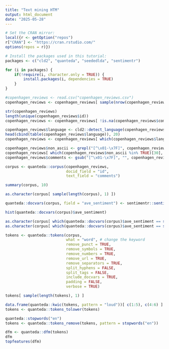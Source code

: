 ```yaml
---
title: "Text mining HTM"
output: html_document
date: "2025-05-28"
---
```



```r
# Set the CRAN mirror:
local({r <- getOption("repos")
r["CRAN"] <- "https://cran.rstudio.com/"
options(repos = r)})

# Install the packages used in this tutorial:
packages <- c("cld2", "quanteda", "seededlda", "sentimentr")

for (i in packages) {
    if(!require(i, character.only = TRUE)) {
        install.packages(i, dependencies = TRUE)
    }
}
```

```r
#copenhagen_reviews <- read.csv("copenhagen_reviews.csv")
copenhagen_reviews <- copenhagen_reviews[ sample(nrow(copenhagen_reviews), 10000), ]
```


```r
str(copenhagen_reviews)
length(unique(copenhagen_reviews$id))
copenhagen_reviews <- copenhagen_reviews[ !is.na(copenhagen_reviews$comments), ] #missing values
```

```r
copenhagen_reviews$language <- cld2::detect_language(copenhagen_reviews$comments)
head(cbind(table(copenhagen_reviews$language)), 20)
copenhagen_reviews <- copenhagen_reviews[ which(copenhagen_reviews$language %in% "en"), ] #Filter language

```

```r
copenhagen_reviews$non_ascii <- grepl("[^\x01-\x7F]", copenhagen_reviews$comments)
copenhagen_reviews[ which(copenhagen_reviews$non_ascii %in% TRUE)[30], ]$comments
copenhagen_reviews$comments <- gsub("[^\x01-\x7F]", "", copenhagen_reviews$comments) #Remove non ascii

```

```r
corpus <- quanteda::corpus(copenhagen_reviews, 
                           docid_field = "id",
                           text_field = "comments")

summary(corpus, 10)

```

```r
as.character(corpus[ sample(length(corpus), 1) ])
```

```r
quanteda::docvars(corpus, field = "ave_sentiment") <- sentimentr::sentiment_by(sentimentr::get_sentences(corpus))$ave_sentiment
```

```r
hist(quanteda::docvars(corpus)$ave_sentiment)
```

```r
as.character(corpus[ which(quanteda::docvars(corpus)$ave_sentiment == summary(quanteda::docvars(corpus)$ave_sentiment)[1]), ])
as.character(corpus[ which(quanteda::docvars(corpus)$ave_sentiment == summary(quanteda::docvars(corpus)$ave_sentiment)[6]), ])
```

```r
tokens <- quanteda::tokens(corpus, 
                           what = "word", # change the keyword
                           remove_punct = TRUE,
                           remove_symbols = TRUE,
                           remove_numbers = TRUE,
                           remove_url = TRUE,
                           remove_separators = TRUE,
                           split_hyphens = FALSE,
                           split_tags = FALSE,
                           include_docvars = TRUE,
                           padding = FALSE,
                           verbose = TRUE)
```

```r
tokens[ sample(length(tokens), 1) ]
```

```r
data.frame(quanteda::kwic(tokens, pattern = "loud"))[ c(1:5), c(4:6) ] #Change the word loud
tokens <- quanteda::tokens_tolower(tokens)
```

```r
quanteda::stopwords("en")
tokens <- quanteda::tokens_remove(tokens, pattern = stopwords("en"))
```

```r
dfm <- quanteda::dfm(tokens)
dfm
topfeatures(dfm)
```


